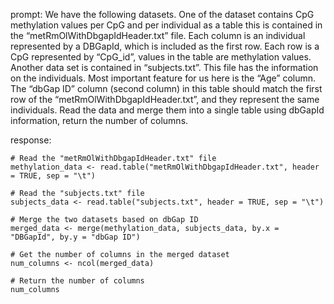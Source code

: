 prompt:
We have the following datasets. One of the dataset contains CpG methylation values per CpG and per individual as a table this is contained in the “metRmOlWithDbgapIdHeader.txt” file. Each column is an individual represented by a DBGapId, which is included as the first row. Each row is a CpG represented by "CpG_id", values in the table are methylation values. Another data set is contained in “subjects.txt”. This file has the information on the individuals. Most important feature for us here is the "Age" column. The "dbGap ID" column (second column) in this table should match the first row of the "metRmOlWithDbgapIdHeader.txt", and they represent the same individuals. 
Read the data and merge them into a single table using dbGapId information, return the number of columns.

response:
```
# Read the "metRmOlWithDbgapIdHeader.txt" file
methylation_data <- read.table("metRmOlWithDbgapIdHeader.txt", header = TRUE, sep = "\t")

# Read the "subjects.txt" file
subjects_data <- read.table("subjects.txt", header = TRUE, sep = "\t")

# Merge the two datasets based on dbGap ID
merged_data <- merge(methylation_data, subjects_data, by.x = "DBGapId", by.y = "dbGap ID")

# Get the number of columns in the merged dataset
num_columns <- ncol(merged_data)

# Return the number of columns
num_columns
```

